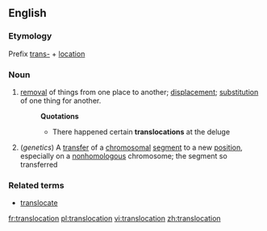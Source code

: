 ==English==
===Etymology===
Prefix [[trans-]] + [[location]]
===Noun===
#[[removal]] of things from one place to another; [[displacement]]; [[substitution]] of one thing for another.
#:'''Quotations'''
#:*There happened certain '''translocations''' at the deluge
#(''genetics'') A [[transfer]] of a [[chromosomal]] [[segment]] to a new [[position]], especially on a [[nonhomologous]] chromosome; the segment so transferred
===Related terms===
*[[translocate]]

[[fr:translocation]]
[[pl:translocation]]
[[vi:translocation]]
[[zh:translocation]]